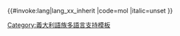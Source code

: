 <includeonly>{{#invoke:lang|lang_xx_inherit
|code=mol
|italic=unset
}}</includeonly><noinclude>
{{Documentation|Template:Lang-x/doc}}
[[Category:義大利語族多語言支持模板‎]]
</noinclude>
